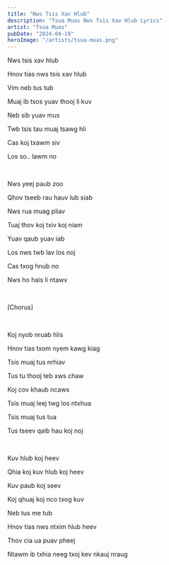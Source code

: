 ```yaml
---
title: "Nws Tsis Xav Hlub"
description: "Tsua Muas Nws Tsis Xav Hlub Lyrics"
artist: "Tsua Muas"
pubDate: "2024-04-19"
heroImage: "/artists/tsua-muas.png"
---
```


Nws tsis xav hlub

Hnov tias nws tsis xav hlub

Vim neb tus tub

Muaj ib tsos yuav thooj li kuv

Neb sib yuav mus

Twb tsis tau muaj tsawg hli

Cas koj txawm siv

Los so.. lawm no

<br />

Nws yeej paub zoo

Qhov tseeb rau hauv lub siab

Nws rua muag pliav

Tuaj thov koj txiv koj niam

Yuav qaub yuav iab

Los nws twb lav los noj

Cas txog hnub no

Nws ho hais li ntawv

<br />

[Chorus]

<br />

Koj nyob nruab hlis

Hnov tias txom nyem kawg kiag

Tsis muaj tus nrhiav

Tus tu thooj teb xws chaw

Koj cov khaub ncaws

Tsis muaj leej twg los ntxhua

Tsis muaj tus tua

Tus tseev qaib hau koj noj

<br />

Kuv hlub koj heev

Qhia koj kuv hlub koj heev

Kuv paub koj seev

Koj qhuaj koj nco txog kuv

Neb tus me tub

Hnov tias nws ntxim hlub heev

Thov cia ua puav pheej

Ntawm ib txhia neeg txoj kev nkauj nraug
